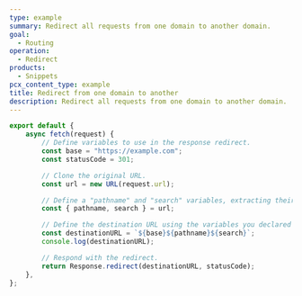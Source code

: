 ```yaml
---
type: example
summary: Redirect all requests from one domain to another domain.
goal:
  - Routing
operation:
  - Redirect
products:
  - Snippets
pcx_content_type: example
title: Redirect from one domain to another
description: Redirect all requests from one domain to another domain.
---
```


```js
export default {
	async fetch(request) {
		// Define variables to use in the response redirect.
		const base = "https://example.com";
		const statusCode = 301;

		// Clone the original URL.
		const url = new URL(request.url);

		// Define a "pathname" and "search" variables, extracting their values from the cloned URL.
		const { pathname, search } = url;

		// Define the destination URL using the variables you declared previously.
		const destinationURL = `${base}${pathname}${search}`;
		console.log(destinationURL);

		// Respond with the redirect.
		return Response.redirect(destinationURL, statusCode);
	},
};
```
